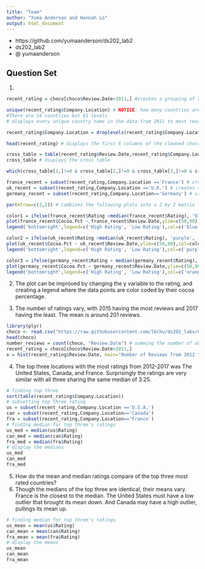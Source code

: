 ```yaml
---
title: "Team"
author: "Yuma Anderson and Hannah Lo"
output: html_document
---
```


* https://github.com/yumaanderson/ds202_lab2
* ds202_lab2
* @ yumaanderson


## Question Set
1. 
```r
recent_rating = choco[choco$Review.Date>2011,] #creates a grouping of ratings from 2011 to most recently

unique(recent_rating$Company.Location) # NOTICE: how many countries are listed but how many levels are there? 
#There are 54 countries but 61 levels
# displays every unique country name in the data from 2011 to most recently

recent_rating$Company.Location = droplevels(recent_rating$Company.Location) # drops the extra levels

head(recent_rating) # displays the first 6 columns of the cleaned chocolate data

cross_table = table(recent_rating$Review.Date,recent_rating$Company.Location) # creates a cross table of the cleaned chocolate data with the number of reviews in a country by the review year from 2011 to 2017
cross_table # displays the cross table

which(cross_table[1,]!=0 & cross_table[2,]!=0 & cross_table[3,]!=0 & cross_table[4,]!=0 & cross_table[5,]!=0) # finds the countries that have at least one review per year from 2011 to 2017. Goes through each year and searches for countries who's values do not equal zero (cross_table[column number,]!=0)

france_recent = subset(recent_rating,Company.Location =='France') # creates a subset of reviews in France from 2011 to most recently
uk_recent = subset(recent_rating,Company.Location =='U.K.') # creates a subset of reviews in the UK from 2011 to most recently
germany_recent = subset(recent_rating,Company.Location=='Germany') # creates a subset of reviews in Germany from 2011 to most recently

par(mfrow=c(2,2)) # combines the following plots into a 2 by 2 matrix

color1 = ifelse(france_recent$Rating >median(france_recent$Rating), 'blue', 'green') # Logic test that checks elementwise if the particular rating value from france_recent is greater than its median. If yes, then blue is returned. If no, green is returned. 
plot(france_recent$Cocoa.Pct ~ france_recent$Review.Date,ylim=c(50,90),col=color1,pch=18,cex=1.5,xlab="Review Date", ylab= "Cocoa Percentage", main= "France") # returns a scatter plot of what cocoa percentage a rating was left for on what year for france recently, ylim is moved the axis to only show the 50-90% cocoa, col chooses the color scheme, pch is the  specification for the shape of the spot, cex scales the text and symbols, xlab and ylab label the axis, main names the graphic
legend('bottomright',legend=c('High Rating', 'Low Rating'),col=c('blue','green'),pch=18) # sets a legend to a specific bottom right location that shows if a rating was higher than the median it is blue and if a rating was lower than the median it was green

color2 = ifelse(uk_recent$Rating >median(uk_recent$Rating), 'purple', 'red') # Logic test that checks elementwise if the particular rating value from uk_recent is greater than its median. If yes, then purple is returned. If no, red is returned. 
plot(uk_recent$Cocoa.Pct ~ uk_recent$Review.Date,ylim=c(50,90),col=color2,pch=18,cex=1.5, xlab="Review Date", ylab= "Cocoa Percentage", main= "UK") # returns a scatter plot of what cocoa percentage a rating was left for on what year for the uk recently, ylim is moved the axis to only show the 50-90% cocoa, col chooses the color scheme, pch is the  specification for the shape of the spot, cex scales the text and symbols, xlab and ylab label the axis, main names the graphic
legend('bottomright',legend=c('High Rating', 'Low Rating'),col=c('purple','red'),pch=18) # sets a legend to a specific bottom right location that shows if a rating was higher than the median it is purple and if a rating was lower than the median it was red

color3 = ifelse(germany_recent$Rating > median(germany_recent$Rating), 'orange', 'yellow') # Logic test that checks elementwise if the particular rating value from germany_recent is greater than its median. If yes, then orange is returned. If no, yellow is returned. 
plot(germany_recent$Cocoa.Pct ~ germany_recent$Review.Date,ylim=c(50,90),col=color3,pch=18,cex=1.5,xlab="Review Date", ylab= "Cocoa Percentage", main= "Germany") # returns a scatter plot of what cocoa percentage a rating was left for on what year for germany recently, ylim is moved the axis to only show the 50-90% cocoa, col chooses the color scheme, pch is the  specification for the shape of the spot, cex scales the text and symbols, xlab and ylab label the axis, main names the graphic
legend('bottomright',legend=c('High Rating', 'Low Rating'),col=c('orange','yellow'),pch=18) # sets a legend to a specific bottom right location that shows if a rating was higher than the median it is orange and if a rating was lower than the median it was yellow
```

2. The plot can be improved by changing the y variable to the rating, and creating a legend where the data points are color coded by their cocoa percentage. 

3. The number of ratings vary, with 2015 having the most reviews and 2017 having the least. The mean is around 201 reviews.
```r
library(plyr)
choco <- read.csv("https://raw.githubusercontent.com/lbchu/ds202_labs/master/choco.csv")
head(choco)
number_reviews = count(choco, "Review.Date") # summing the number of observations per year to double check the histogram
recent_rating = choco[choco$Review.Date>2011,]
x = hist(recent_rating$Review.Date, main="Number of Reviews from 2012 to 2017")
```

4. The top three locations with the most ratings from 2012-2017 was The United States, Canada, and France. Surprisingly the ratings are very similar with all three sharing the same median of 3.25.
```r
# finding top three
sort(table(recent_rating$Company.Location))
# subsetting top three rating
us = subset(recent_rating,Company.Location =='U.S.A.')
can = subset(recent_rating,Company.Location=='Canada')
fra = subset(recent_rating,Company.Location=='France')
# finding median for top three's ratings
us_med = median(us$Rating)
can_med = median(can$Rating)
fra_med = median(fra$Rating)
# display the medians
us_med
can_med
fra_med
```
5. How do the mean and median ratings compare of the top three most rated countries?
6. Though the medians of the top three are identical, their means vary. France is the closest to the median. The United States must have a low outlier that brought its mean down. And Canada may have a high outlier, pullings its mean up.
```r
# finding median for top three's ratings
us_mean = mean(us$Rating)
can_mean = mean(can$Rating)
fra_mean = mean(fra$Rating)
# display the means
us_mean
can_mean
fra_mean
```